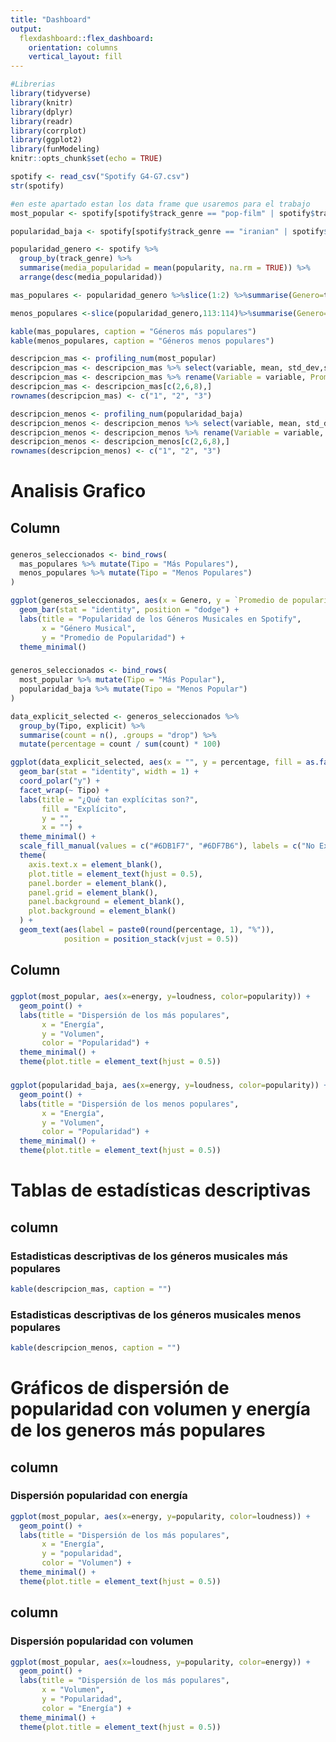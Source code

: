 ```yaml
---
title: "Dashboard"
output: 
  flexdashboard::flex_dashboard:
    orientation: columns
    vertical_layout: fill
---
```


```r
#Librerias
library(tidyverse)
library(knitr)
library(dplyr)
library(readr)
library(corrplot)
library(ggplot2)
library(funModeling)
knitr::opts_chunk$set(echo = TRUE)
```

```r
spotify <- read_csv("Spotify G4-G7.csv")
str(spotify)
```

```r
#en este apartado estan los data frame que usaremos para el trabajo
most_popular <- spotify[spotify$track_genre == "pop-film" | spotify$track_genre == "k-pop",]

popularidad_baja <- spotify[spotify$track_genre == "iranian" | spotify$track_genre == "romance",]

```

```r
popularidad_genero <- spotify %>%
  group_by(track_genre) %>%
  summarise(media_popularidad = mean(popularity, na.rm = TRUE)) %>%
  arrange(desc(media_popularidad))
```

```r

mas_populares <- popularidad_genero %>%slice(1:2) %>%summarise(Genero=track_genre,"Promedio de popularidad"=media_popularidad)

menos_populares <-slice(popularidad_genero,113:114)%>%summarise(Genero=track_genre,"Promedio de popularidad"=media_popularidad)
```

```r
kable(mas_populares, caption = "Géneros más populares")
kable(menos_populares, caption = "Géneros menos populares")
```

```r
descripcion_mas <- profiling_num(most_popular)
descripcion_mas <- descripcion_mas %>% select(variable, mean, std_dev,skewness, kurtosis)
descripcion_mas <- descripcion_mas %>% rename(Variable = variable, Promedio = mean,D.Estandar = std_dev, "Coeficiente de asimetria" = skewness,Kurtosis = kurtosis,)
descripcion_mas <- descripcion_mas[c(2,6,8),]
rownames(descripcion_mas) <- c("1", "2", "3")

descripcion_menos <- profiling_num(popularidad_baja)
descripcion_menos <- descripcion_menos %>% select(variable, mean, std_dev,skewness, kurtosis)
descripcion_menos <- descripcion_menos %>% rename(Variable = variable, Promedio = mean,D.Estandar = std_dev, "Coeficiente de asimetria" = skewness,Kurtosis = kurtosis,)
descripcion_menos <- descripcion_menos[c(2,6,8),]
rownames(descripcion_menos) <- c("1", "2", "3")
```

Analisis Grafico
======================================================================

Column {data-width=400}
-----------------------------------------------------------------------

### 

```r
generos_seleccionados <- bind_rows(
  mas_populares %>% mutate(Tipo = "Más Populares"),
  menos_populares %>% mutate(Tipo = "Menos Populares")
)

ggplot(generos_seleccionados, aes(x = Genero, y = `Promedio de popularidad`, fill = Tipo)) +
  geom_bar(stat = "identity", position = "dodge") +
  labs(title = "Popularidad de los Géneros Musicales en Spotify",
       x = "Género Musical",
       y = "Promedio de Popularidad") +
  theme_minimal()
```

###

```r
generos_seleccionados <- bind_rows(
  most_popular %>% mutate(Tipo = "Más Popular"),
  popularidad_baja %>% mutate(Tipo = "Menos Popular")
)

data_explicit_selected <- generos_seleccionados %>%
  group_by(Tipo, explicit) %>%
  summarise(count = n(), .groups = "drop") %>%
  mutate(percentage = count / sum(count) * 100)

ggplot(data_explicit_selected, aes(x = "", y = percentage, fill = as.factor(explicit))) +
  geom_bar(stat = "identity", width = 1) +
  coord_polar("y") +
  facet_wrap(~ Tipo) +
  labs(title = "¿Qué tan explícitas son?",
       fill = "Explícito",
       y = "",
       x = "") +
  theme_minimal() +
  scale_fill_manual(values = c("#6DB1F7", "#6DF7B6"), labels = c("No Explícita", "Explícita")) +
  theme(
    axis.text.x = element_blank(),
    plot.title = element_text(hjust = 0.5),
    panel.border = element_blank(),
    panel.grid = element_blank(),
    panel.background = element_blank(),
    plot.background = element_blank()
  ) +
  geom_text(aes(label = paste0(round(percentage, 1), "%")), 
            position = position_stack(vjust = 0.5))
```

Column {data-width=400}
-----------------------------------------------------------------------

### 

```r
ggplot(most_popular, aes(x=energy, y=loudness, color=popularity)) +
  geom_point() +
  labs(title = "Dispersión de los más populares",
       x = "Energía",
       y = "Volumen",
       color = "Popularidad") +
  theme_minimal() +
  theme(plot.title = element_text(hjust = 0.5))
```

### 

```r
ggplot(popularidad_baja, aes(x=energy, y=loudness, color=popularity)) +
  geom_point() +
  labs(title = "Dispersión de los menos populares",
       x = "Energía",
       y = "Volumen",
       color = "Popularidad") +
  theme_minimal() +
  theme(plot.title = element_text(hjust = 0.5))
```


Tablas de estadísticas descriptivas {data-orientation=column}
======================================================================

column {data-height=600}
-------------------------------------

### Estadisticas descriptivas de los géneros musicales más populares

```r
kable(descripcion_mas, caption = "")
```

### Estadisticas descriptivas de los géneros musicales menos populares

```r
kable(descripcion_menos, caption = "")
```

Gráficos de dispersión de popularidad con volumen y energía de los generos más populares {data-orientation=column}
======================================================================

column {data-height=600}
-------------------------------------

### Dispersión popularidad con energía

```r
ggplot(most_popular, aes(x=energy, y=popularity, color=loudness)) +
  geom_point() +
  labs(title = "Dispersión de los más populares",
       x = "Energía",
       y = "popularidad",
       color = "Volumen") +
  theme_minimal() +
  theme(plot.title = element_text(hjust = 0.5))
```

column {data-height=600}
-------------------------------------
### Dispersión popularidad con volumen

```r
ggplot(most_popular, aes(x=loudness, y=popularity, color=energy)) +
  geom_point() +
  labs(title = "Dispersión de los más populares",
       x = "Volumen",
       y = "Popularidad",
       color = "Energía") +
  theme_minimal() +
  theme(plot.title = element_text(hjust = 0.5))
```

